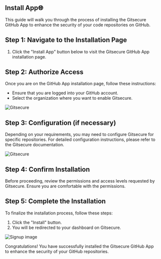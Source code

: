 
## Install App🌐

This guide will walk you through the process of installing the Gitsecure GitHub App to enhance the security of your code repositories on GitHub.


## Step 1: Navigate to the Installation Page

1. Click the "Install App" button below to visit the Gitsecure GitHub App installation page.

<Cards num={1}>
  <Card
    image
    arrow
    title="Install App"
    target = "_blank"
    href="https://github.com/apps/gitsecure-monitoring/installations/new">
  </Card>
</Cards>


## Step 2: Authorize Access

Once you are on the GitHub App installation page, follow these instructions:

- Ensure that you are logged into your GitHub account.
- Select the organization where you want to enable Gitsecure.

![Gitsecure](/screenzy-1696314977442.png)


## Step 3: Configuration (if necessary)

Depending on your requirements, you may need to configure Gitsecure for specific repositories. For detailed configuration instructions, please refer to the Gitsecure documentation.

![Gitsecure](/screenzy-1696314991980.png)


## Step 4: Confirm Installation

Before proceeding, review the permissions and access levels requested by Gitsecure. Ensure you are comfortable with the permissions.


## Step 5: Complete the Installation

To finalize the installation process, follow these steps:

1. Click the "Install" button.
2. You will be redirected to your dashboard on Gitsecure.

![Signup image](/screenzy-1696316178692.png)

<Callout type="success" emoji="👍">
    Congratulations! You have successfully installed the Gitsecure GitHub App to enhance the security of your GitHub repositories.
</Callout>




